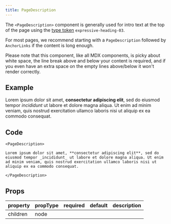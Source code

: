 ```yaml
---
title: PageDescription
---
```


<PageDescription>

The `<PageDescription>` component is generally used for intro text at the top of the page using the [type token](https://www.carbondesignsystem.com/guidelines/typography/expressive) `expressive-heading-03`.

For most pages, we recommend starting with a `PageDescription` followed by `AnchorLinks` if the content is long enough.

</PageDescription>

Please note that this component, like all MDX components, is picky about white space, the line break above and below your content is required, and if you even have an extra space on the empty lines above/below it won't render correctly.

## Example

<PageDescription>

Lorem ipsum dolor sit amet, **consectetur adipiscing elit**, sed do eiusmod tempor _incididunt_ ut labore et dolore magna aliqua. Ut enim ad minim veniam, quis nostrud exercitation ullamco laboris nisi ut aliquip ex ea commodo consequat.

</PageDescription>

## Code

```markup path=components/PageDescription/PageDescription.js src=https://github.com/carbon-design-system/gatsby-theme-carbon/tree/master/packages/gatsby-theme-carbon/src/components/PageDescription
<PageDescription>

Lorem ipsum dolor sit amet, **consectetur adipiscing elit**, sed do eiusmod tempor _incididunt_ ut labore et dolore magna aliqua. Ut enim ad minim veniam, quis nostrud exercitation ullamco laboris nisi ut aliquip ex ea commodo consequat.

</PageDescription>
```

## Props

| property | propType | required | default | description |
| -------- | -------- | -------- | ------- | ----------- |
| children | node     |          |         |             |
